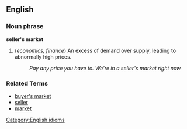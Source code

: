 ==English==

===Noun phrase===
[[Category:English idioms]]
'''seller's market'''

# (''economics, finance'') An excess of demand over supply, leading to abnormally high prices.
#: ''Pay any price you have to.  We're in a seller's market right now.''

===Related Terms===
*[[buyer's market]]
*[[seller]]
*[[market]]